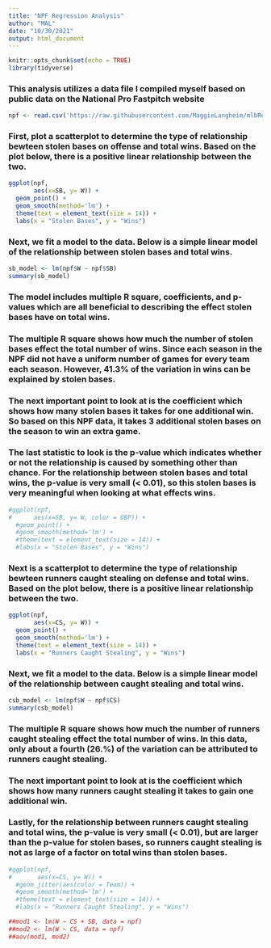---
title: "NPF Regression Analysis"
author: "MAL"
date: "10/30/2021"
output: html_document
---

```{r setup, include=FALSE}
knitr::opts_chunk$set(echo = TRUE)
library(tidyverse)
```

### This analysis utilizes a data file I compiled myself based on public data on the National Pro Fastpitch website

```{r}
npf <- read.csv('https://raw.githubusercontent.com/MaggieLangheim/mlbRegAnalysis/main/npfData.csv')
```

### First, plot a scatterplot to determine the type of relationship bewteen stolen bases on offense and total wins. Based on the plot below, there is a positive linear relationship between the two.

```{r}
ggplot(npf,
       aes(x=SB, y= W)) +
  geom_point() +
  geom_smooth(method='lm') +
  theme(text = element_text(size = 14)) +
  labs(x = "Stolen Bases", y = "Wins")
```

### Next, we fit a model to the data. Below is a simple linear model of the relationship between stolen bases and total wins.

```{r}
sb_model <- lm(npf$W ~ npf$SB)
summary(sb_model)
```


### The model includes multiple R square, coefficients, and p-values which are all beneficial to describing the effect stolen bases have on total wins. 
### The multiple R square shows how much the number of stolen bases effect the total number of wins. Since each season in the NPF did not have a uniform number of games for every team each season. However, 41.3% of the variation in wins can be explained by stolen bases.
### The next important point to look at is the coefficient which shows how many stolen bases it takes for one additional win. So based on this NPF data, it takes 3 additional stolen bases on the season to win an extra game.
### The last statistic to look is the p-value which indicates whether or not the relationship is caused by something other than chance. For the relationship between stolen bases and total wins, the p-value is very small (< 0.01), so this stolen bases is very meaningful when looking at what effects wins.

```{r}
#ggplot(npf,
#      aes(x=SB, y= W, color = OBP)) +
  #geom_point() +
  #geom_smooth(method='lm') +
  #theme(text = element_text(size = 14)) +
  #labs(x = "Stolen Bases", y = "Wins")
```

### Next is a scatterplot to determine the type of relationship bewteen runners caught stealing on defense and total wins. Based on the plot below, there is a positive linear relationship between the two.

```{r}
ggplot(npf,
       aes(x=CS, y= W)) +
  geom_point() +
  geom_smooth(method='lm') +
  theme(text = element_text(size = 14)) +
  labs(x = "Runners Caught Stealing", y = "Wins")
```

### Next, we fit a model to the data. Below is a simple linear model of the relationship between caught stealing and total wins.

```{r}
csb_model <- lm(npf$W ~ npf$CS)
summary(csb_model)
```

### The multiple R square shows how much the number of runners caught stealing effect the total number of wins. In this data, only about a fourth (26.%) of the variation can be attributed to runners caught stealing.
### **The next important point to look at is the coefficient which shows how many runners caught stealing it takes to gain one additional win.**
### Lastly, for the relationship between runners caught stealing and total wins, the p-value is very small (< 0.01), but are larger than the p-value for stolen bases, so runners caught stealing is not as large of a factor on total wins than stolen bases.

```{r}
#ggplot(npf,
#       aes(x=CS, y= W)) +
  #geom_jitter(aes(color = Team)) +
  #geom_smooth(method='lm') +
  #theme(text = element_text(size = 14)) +
  #labs(x = "Runners Caught Stealing", y = "Wins")
```

```{r}
##mod1 <- lm(W ~ CS + SB, data = npf)
##mod2 <- lm(W ~ CS, data = npf)
##aov(mod1, mod2)
```




